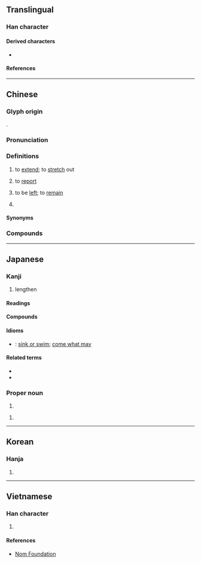 {{character info}}
==Translingual==

===Han character===
{{Han char|rn=9|rad=人|as=05|sn=7|four=25206|canj=OLWL|ids=⿰亻申}}

====Derived characters====
* {{l|mul|[[𭈁]], [[𥆓]], [[𦕽]], [[𨁬]], [[敒]], [[𫣰]]}}

====References====
{{Han ref|kx=0097.060|dkj=00481|dj=0205.120|hdz=10133.020|uh=4F38}}

----

==Chinese==
{{zh-forms}}

===Glyph origin===
{{Han etym}}
{{Han compound|alt1=亻|人|申|ls=psc|c1=s|c2=p|t1=man}}.

===Pronunciation===
{{zh-pron
|m=shēn
|m-s=
|c=san1
|c-t=
|g=
|h=pfs=chhûn/sṳ̂n
|h_note=chhûn - vernacular; sṳ̂n - literary
|j=
|mb=
|md=sĭng
|mn=chhun/qz,xm:chhng/sin
|mn_note=chhun/chhng - vernacular; sin - literary
|mn-t=cung1/sing1
|mn-t_note=cung1 - vernacular; sing1 - literary
|w=
|x=
|mc=y
|oc=y
|ma=Zh-shen.ogg
|cat=v,pn
}}

===Definitions===
{{zh-hanzi}}

# to [[extend]]; to [[stretch]] out
#: {{zh-x|伸長 兩 隻 手|to extend two hands}}
# to [[report]]
# {{lb|zh|Hakka|Hokkien}} to be [[left]]; to [[remain]]
#: {{zh-alt-inline|剩|賰|偆}}
# {{surname|zh}}

====Synonyms====
{{zh-dial|剩}}

===Compounds===
{{zh-der|伸鉤索鐵|伸舌頭|伸張|伸出|伸志|伸出援手|伸懶腰|伸頭探腦|伸頭縮頸|伸腰|伸手牌|伸剖|伸張正義|小屈大伸|延伸|伸縮縫|伸縮尺|伸縮|伸手|屈伸|屈一伸萬|平伸|仰首伸眉|伸眉|伸開|伸腿瞪眼|伸展|伸直|伸冤|伸長|伸腿|伸眉吐氣|以屈求伸|欠伸|握鉤伸鐵|眉頭不伸|有屈無伸|詘寸伸尺|能屈能伸|顰伸|蠖屈求伸|轉伸|伸港}}

{{zh-cat|Elementary}}

----

==Japanese==

===Kanji===
{{ja-kanji|grade=c|rs=人05}}

# lengthen

====Readings====
{{ja-readings
|goon=しん
|kanon=しん
|kun=の-びる, の-べる, の-ばす, の-す
|nanori=のぶ, よぼる
}}

====Compounds====
{{col5|ja|{{ja-l|伸筋}}
|{{ja-l|伸縮}}
|{{ja-l|伸張}}
|{{ja-l|伸長}}, {{ja-l|伸暢}}
|{{ja-l|伸展}}
|{{ja-l|伸度}}
}}

====Idioms====
* {{ja-r|伸るか反るか|のる か そる か}}: [[sink or swim]]; [[come what may]]

====Related terms====
* {{l|ja|伸す}}
* {{l|ja|伸べ広げる}}

===Proper noun===
{{ja-kanjitab|しん|yomi=o}}
{{ja-pos|proper|しん}}

# {{given name|ja|male|sort=しん}}

{{ja-pos|proper|のぶる}}

# {{given name|ja|male|sort=のぶる}}

----

==Korean==

===Hanja===
{{ko-hanja|펴다|펼|신}}

# {{rfdef|ko|sort=人05}}

----

==Vietnamese==

===Han character===
{{vi-readings|reading=[[thân]]|rs=人05}}

# {{rfdef|vi|sort=人05}}

====References====
* [http://nomfoundation.org/common/nom_details.php?codepoint=4f38 Nom Foundation]
